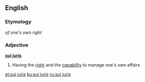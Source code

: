 ==English==

===Etymology===
{{etyl|la|en}} ''of one's own right''

===Adjective===
{{wikipedia}}
'''[[sui]] [[juris]]'''

# Having the [[right]] and the [[capability]] to manage one's own affairs

[[et:sui juris]]
[[ku:sui juris]]
[[ru:sui juris]]